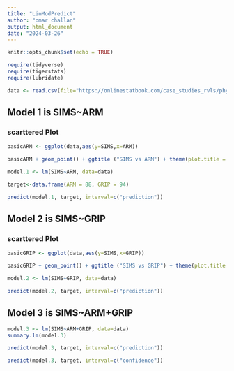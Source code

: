 ```yaml
---
title: "LinModPredict"
author: "omar challan"
output: html_document
date: "2024-03-26"
---
```


```r
knitr::opts_chunk$set(echo = TRUE)

require(tidyverse)
require(tigerstats)
require(lubridate)

data <- read.csv(file="https://onlinestatbook.com/case_studies_rvls/physical_strength/data.txt",sep="",header=TRUE)
```


## Model 1 is SIMS~ARM
### scarttered Plot

```r
basicARM <- ggplot(data,aes(y=SIMS,x=ARM))
```

```r
basicARM + geom_point() + ggtitle ("SIMS vs ARM") + theme(plot.title = element_text(hjust = 0.5, size = 20)) + geom_smooth(method=lm)
```

```r
model.1 <- lm(SIMS~ARM, data=data) 
```


```r
target<-data.frame(ARM = 88, GRIP = 94)
```


```r
predict(model.1, target, interval=c("prediction"))
```



## Model 2 is SIMS~GRIP
### scarttered Plot


```r
basicGRIP <- ggplot(data,aes(y=SIMS,x=GRIP))
```

```r
basicGRIP + geom_point() + ggtitle ("SIMS vs GRIP") + theme(plot.title = element_text(hjust = 0.5, size = 20)) + geom_smooth(method=lm)
```

```r
model.2 <- lm(SIMS~GRIP, data=data) 
```


```r
predict(model.2, target, interval=c("prediction"))
```


## Model 3 is SIMS~ARM+GRIP

```r
model.3 <- lm(SIMS~ARM+GRIP, data=data) 
summary.lm(model.3)
```


```r
predict(model.3, target, interval=c("prediction"))
```

```r
predict(model.3, target, interval=c("confidence"))
```